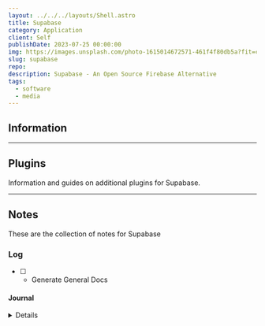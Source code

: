 ```yaml
---
layout: ../../../layouts/Shell.astro
title: Supabase
category: Application
client: Self
publishDate: 2023-07-25 00:00:00
img: https://images.unsplash.com/photo-1615014672571-461f4f80db5a?fit=crop&w=1400&h=700&q=75
slug: supabase
repo:
description: Supabase - An Open Source Firebase Alternative
tags:
  - software
  - media
---
```



## Information

---


## Plugins

Information and guides on additional plugins for Supabase.


---


## Notes

These are the collection of notes for Supabase

### Log

- [ ] - Generate General Docs

#### Journal

<Details data="2023-08-10">

- General Documentation for Supabase

</Details>